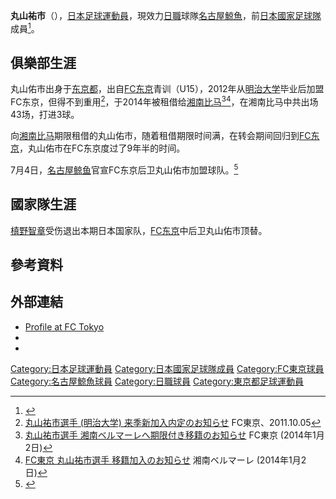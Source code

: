 {{Infobox football biography
|name=丸山祐市
|image=Maruyama Yuichi FC Tokyo.jpg
|fullname=Yuichi Maruyama
|birth_date={{Birth date and age|1989|6|16}}
|cityofbirth=[[東京都|東京都]][[世田谷區|世田谷區]]
|countryofbirth={{JPN}}
|height=
|position=[[後衛_(足球)|後衛]]
|currentclub=[[名古屋鯨魚|名古屋鯨魚]]
|clubnumber=3
|years1=2012–2018
|clubs1=[[FC東京|FC東京]]
|caps1=97
|goals1=2
|years2=2014
|clubs2=→ [[湘南比馬|湘南比馬]] (外借)
|caps2=41
|goals2=2
|years3=2018–
|clubs3=[[名古屋鯨魚|名古屋鯨魚]]
|caps3=80
|goals3=1
|nationalyears1=2016
|nationalteam1=[[日本國家足球隊|日本]]
|nationalcaps1=2 
|nationalgoals1=0
| pcupdate       = 2020年12月19日
| ntupdate       = 2016年11月11日
}}
'''丸山祐市'''（{{Bd|1989年|6月16日||}}），[[日本|日本]][[足球|足球]][[運動員|運動員]]，現效力[[日本職業足球聯賽|日職]]球隊[[名古屋鯨魚|名古屋鯨魚]]，前[[日本國家足球隊|日本國家足球隊]]成員<ref>{{Cite web |url=http://www.national-football-teams.com/player/65543/Yuichi_Maruyama.html |title=National Football Teams |accessdate=2016-12-22 |archive-date=2020-08-06 |archive-url=https://web.archive.org/web/20200806101803/https://www.national-football-teams.com/player/65543/Yuichi_Maruyama.html |dead-url=no }}</ref>。

==俱樂部生涯==
丸山佑市出身于[[东京都|东京都]]，出自[[FC东京|FC东京]]青训（U15），2012年从[[明治大学|明治大学]]毕业后加盟FC东京，但得不到重用<ref name="naitei">[http://www.fctokyo.co.jp/?p=147527 丸山祐市選手 (明治大学) 来季新加入内定のお知らせ] {{Wayback|url=http://www.fctokyo.co.jp/?p=147527 |date=20200324031538 }} FC東京、2011.10.05</ref>，于2014年被租借给[[湘南比马|湘南比马]]<ref>[http://www.fctokyo.co.jp/181772 丸山祐市選手 湘南ベルマーレへ期限付き移籍のお知らせ] {{Wayback|url=http://www.fctokyo.co.jp/181772 |date=20170623115753 }} FC東京 (2014年1月2日)</ref><ref>[http://www.bellmare.co.jp/96051 FC東京 丸山祐市選手 移籍加入のお知らせ] {{Wayback|url=http://www.bellmare.co.jp/96051 |date=20200324031645 }} 湘南ベルマーレ (2014年1月2日)</ref>，在湘南比马中共出场43场，打进3球。

向[[湘南比马|湘南比马]]期限租借的丸山佑市，随着租借期限时间满，在转会期间回归到[[FC东京|FC东京]]，丸山佑市在FC东京度过了9年半的时间。

7月4日，[[名古屋鲸鱼|名古屋鲸鱼]]官宣FC东京后卫丸山佑市加盟球队。<ref>{{Cite web|url=http://nagoya-grampus.jp/news/pressrelease/2018/0704post-989.php|title=丸山 祐市選手、移籍加入のお知らせ|publisher=Nagoya Grampus|date=2018-07-04|accessdate=2018-07-29|archive-date=2019-11-23|archive-url=https://web.archive.org/web/20191123004437/https://nagoya-grampus.jp/news/pressrelease/2018/0704post-989.php|dead-url=no}}</ref>

==國家隊生涯==
[[槙野智章|槙野智章]]受伤退出本期日本国家队，[[FC东京|FC东京]]中后卫丸山佑市顶替。

==參考資料==
{{Reflist}}

==外部連結==
* [http://www.fctokyo.co.jp/?p=131109 Profile at FC Tokyo]{{Wayback|url=http://www.fctokyo.co.jp/?p=131109 |date=20191123004355 }}
* {{J.League player}}
* {{Soccerway}}

[[Category:日本足球運動員|Category:日本足球運動員]]
[[Category:日本國家足球隊成員|Category:日本國家足球隊成員]]
[[Category:FC東京球員|Category:FC東京球員]]
[[Category:名古屋鯨魚球員|Category:名古屋鯨魚球員]]
[[Category:日職球員|Category:日職球員]]
[[Category:東京都足球運動員|Category:東京都足球運動員]]